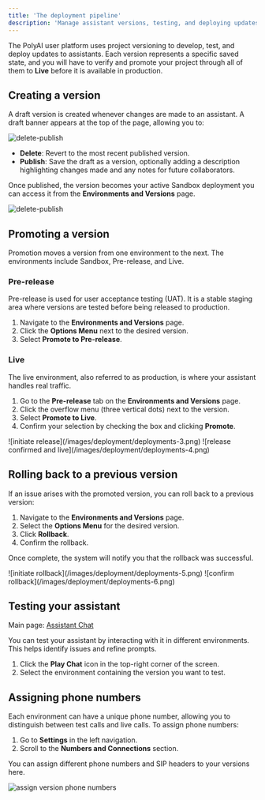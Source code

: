 ```yaml
---
title: 'The deployment pipeline'
description: 'Manage assistant versions, testing, and deploying updates.'
---
```


The PolyAI user platform uses project versioning to develop, test, and deploy updates to assistants. Each version represents a
specific saved state, and you will have to verify and promote your project through all of them to **Live** before it is available in production.

## Creating a version

A <Tooltip tip="The state between the latest published version and ongoing changes. Drafts become versions upon publishing.">draft</Tooltip> version
is created whenever changes are made to an assistant. A draft banner appears at the top of the page, allowing you to:

![delete-publish](/images/deployment/deployments-1.png)

- **Delete**: Revert to the most recent published version.
- **Publish**: Save the draft as a version, optionally adding a description highlighting changes made and any notes for future
collaborators.

Once published, the version becomes your active <Tooltip tip="Development environment where users build, change, and test versions of an assistant.">Sandbox</Tooltip> deployment
you can access it from the **Environments and Versions** page.

![delete-publish](/images/deployment/deployments-2.png)

## Promoting a version

Promotion moves a version from one environment to the next. The environments include Sandbox,
<Tooltip tip="A staging environment for user acceptance testing (UAT) before promoting to production.">Pre-release</Tooltip>,
and <Tooltip tip="The production environment. This is where the assistant handles live traffic.">Live</Tooltip>.

### Pre-release

Pre-release is used for user acceptance testing (UAT). It is a stable staging area where versions are tested before being released to production.

1. Navigate to the **Environments and Versions** page.
2. Click the **Options Menu** next to the desired version.
3. Select **Promote to Pre-release**.

### Live

The live environment, also referred to as production, is where your assistant handles real traffic.

1. Go to the **Pre-release** tab on the **Environments and Versions** page.
2. Click the overflow menu (three vertical dots) next to the version.
3. Select **Promote to Live**.
4. Confirm your selection by checking the box and clicking **Promote**.

<Tabs>
  <Tab title="Confirm">
    ![initiate release](/images/deployment/deployments-3.png)

  </Tab>
  <Tab title="Complete">
    ![release confirmed and live](/images/deployment/deployments-4.png)

  </Tab>
</Tabs>

## Rolling back to a previous version

If an issue arises with the promoted version, you can roll back to a previous version:

1. Navigate to the **Environments and Versions** page.
2. Select the **Options Menu** for the desired version.
3. Click **Rollback**.
4. Confirm the rollback.

Once complete, the system will notify you that the rollback was successful.

<Tabs>
  <Tab title="Initiate">
    ![initiate rollback](/images/deployment/deployments-5.png)

  </Tab>
  <Tab title="Confirm">
    ![confirm rollback](/images/deployment/deployments-6.png)

  </Tab>
</Tabs>


## Testing your assistant

Main page: [Assistant Chat](/get-started/assistant-chat)

You can test your assistant by interacting with it in different environments. This helps identify issues and refine prompts.

1. Click the **Play Chat** icon in the top-right corner of the screen.
2. Select the environment containing the version you want to test.

## Assigning phone numbers

Each environment can have a unique phone number, allowing you to distinguish between test calls and live calls. To assign phone numbers:

1. Go to **Settings** in the left navigation.
2. Scroll to the **Numbers and Connections** section.

You can assign different phone numbers and SIP headers to your versions here.

![assign version phone numbers](/images/deployment/deployments-7.png)

